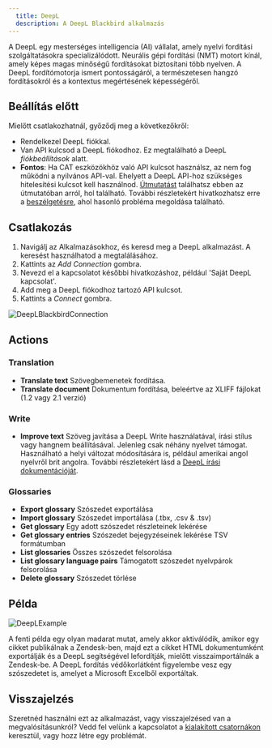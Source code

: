 ```yaml
---
  title: DeepL
  description: A DeepL Blackbird alkalmazás
---
```


<LinkCard title="Megtekintés a Github-on" target="_blank" href="https://github.com/bb-io/DeepL" icon="github" />

A DeepL egy mesterséges intelligencia (AI) vállalat, amely nyelvi fordítási szolgáltatásokra specializálódott. Neurális gépi fordítási (NMT) motort kínál, amely képes magas minőségű fordításokat biztosítani több nyelven. A DeepL fordítómotorja ismert pontosságáról, a természetesen hangzó fordításokról és a kontextus megértésének képességéről.

## Beállítás előtt

Mielőtt csatlakozhatnál, győződj meg a következőkről:

- Rendelkezel DeepL fiókkal.
- Van API kulcsod a DeepL fiókodhoz. Ez megtalálható a DeepL _fiókbeállítások_ alatt.
- **Fontos**: Ha CAT eszközökhöz való API kulcsot használsz, az nem fog működni a nyilvános API-val. Ehelyett a DeepL API-hoz szükséges hitelesítési kulcsot kell használnod. [Útmutatást](https://youtu.be/WTt3UuiDAf4?t=79) találhatsz ebben az útmutatóban arról, hol található. További részletekért hivatkozhatsz erre a [beszélgetésre](https://github.com/DeepLcom/deepl-python/issues/106), ahol hasonló probléma megoldása található.

## Csatlakozás

1. Navigálj az Alkalmazásokhoz, és keresd meg a DeepL alkalmazást. A keresést használhatod a megtalálásához.
2. Kattints az _Add Connection_ gombra.
3. Nevezd el a kapcsolatot későbbi hivatkozáshoz, például 'Saját DeepL kapcsolat'.
4. Add meg a DeepL fiókodhoz tartozó API kulcsot.
5. Kattints a _Connect_ gombra.

![DeepLBlackbirdConnection](https://raw.githubusercontent.com/bb-io/DeepL/main/image/README/DeepLBlackbirdConnection.png)

## Actions

### Translation 

- **Translate text** Szövegbemenetek fordítása.
- **Translate document** Dokumentum fordítása, beleértve az XLIFF fájlokat (1.2 vagy 2.1 verzió)

### Write
- **Improve text** Szöveg javítása a DeepL Write használatával, írási stílus vagy hangnem beállításával. Jelenleg csak néhány nyelvet támogat. Használható a helyi változat módosítására is, például amerikai angol nyelvről brit angolra. További részletekért lásd a [DeepL írási dokumentációját](https://developers.deepl.com/docs/api-reference/improve-text).

### Glossaries 

- **Export glossary** Szószedet exportálása 
- **Import glossary** Szószedet importálása (.tbx, .csv & .tsv) 
- **Get glossary** Egy adott szószedet részleteinek lekérése 
- **Get glossary entries** Szószedet bejegyzéseinek lekérése TSV formátumban 
- **List glossaries** Összes szószedet felsorolása
- **List glossary language pairs** Támogatott szószedet nyelvpárok felsorolása
- **Delete glossary** Szószedet törlése

## Példa

![DeepLExample](https://raw.githubusercontent.com/bb-io/DeepL/main/image/README/DeepLExample.png)

A fenti példa egy olyan madarat mutat, amely akkor aktiválódik, amikor egy cikket publikálnak a Zendesk-ben, majd ezt a cikket HTML dokumentumként exportálják és a DeepL segítségével lefordítják, mielőtt visszaimportálnák a Zendesk-be. A DeepL fordítás védőkorlátként figyelembe vesz egy szószedetet is, amelyet a Microsoft Excelből exportáltak.

## Visszajelzés

Szeretnéd használni ezt az alkalmazást, vagy visszajelzésed van a megvalósításunkról? Vedd fel velünk a kapcsolatot a [kialakított csatornákon](https://www.blackbird.io/) keresztül, vagy hozz létre egy problémát.